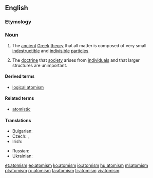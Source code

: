 ==English==
{{wikipedia}}

===Etymology===
{{suffix|atom|ism}}

===Noun===
{{en-noun|~}}

# {{context|philosophy|lang=en}} The [[ancient]] [[Greek]] [[theory]] that all matter is composed of very small [[indestructible]] and [[indivisible]] [[particle]]s.
# {{context|philosophy|lang=en}} The [[doctrine]] that [[society]] arises from [[individual]]s and that larger structures are unimportant.

====Derived terms====
* [[logical atomism]]

====Related terms====
* [[atomistic]]

====Translations====
{{trans-top|ancient Greek theory}}
* Bulgarian: {{t|bg|атомизъм|m|sc=Cyrl}}
* Czech: {{t|cs|atomismus|m}}, {{t|cs|atomizmus|m}}
* Irish: {{t|ga|adamhachas|m}}
{{trans-mid}}
* Russian: {{t+|ru|атоми́зм|m|sc=Cyrl|tr=atomízm}}
* Ukrainian: {{t+|uk|атомізм|m|sc=Cyrl}}
{{trans-bottom}}

[[et:atomism]]
[[eo:atomism]]
[[ko:atomism]]
[[io:atomism]]
[[hu:atomism]]
[[ml:atomism]]
[[pl:atomism]]
[[ro:atomism]]
[[ta:atomism]]
[[tr:atomism]]
[[vi:atomism]]